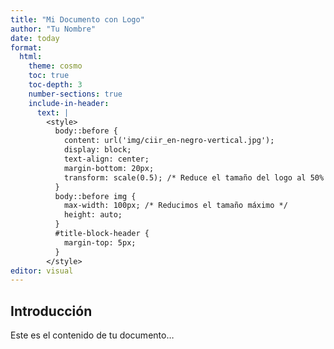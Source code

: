 ```yaml
---
title: "Mi Documento con Logo"
author: "Tu Nombre"
date: today
format:
  html:
    theme: cosmo
    toc: true
    toc-depth: 3
    number-sections: true
    include-in-header:
      text: |
        <style>
          body::before {
            content: url('img/ciir_en-negro-vertical.jpg');
            display: block;
            text-align: center;
            margin-bottom: 20px;
            transform: scale(0.5); /* Reduce el tamaño del logo al 50% */
          }
          body::before img {
            max-width: 100px; /* Reducimos el tamaño máximo */
            height: auto;
          }
          #title-block-header {
            margin-top: 5px;
          }
        </style>
editor: visual
---
```


## Introducción

Este es el contenido de tu documento...